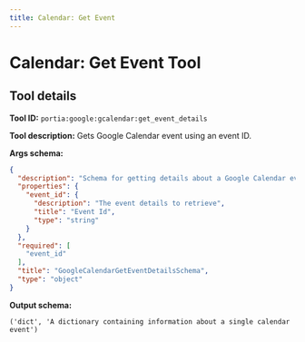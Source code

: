 ```yaml
---
title: Calendar: Get Event
---
```

<!-- WARNING: This file is auto-generated by generate_tool_docs.py. Do not edit manually. -->


# Calendar: Get Event Tool

<Intro />

## Tool details
**Tool ID:** `portia:google:gcalendar:get_event_details`

**Tool description:** Gets Google Calendar event using an event ID.

**Args schema:**
```json
{
  "description": "Schema for getting details about a Google Calendar event.",
  "properties": {
    "event_id": {
      "description": "The event details to retrieve",
      "title": "Event Id",
      "type": "string"
    }
  },
  "required": [
    "event_id"
  ],
  "title": "GoogleCalendarGetEventDetailsSchema",
  "type": "object"
}
```

**Output schema:**
```
('dict', 'A dictionary containing information about a single calendar event')
```
